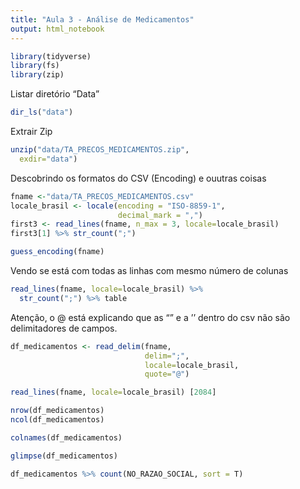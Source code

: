 ```yaml
---
title: "Aula 3 - Análise de Medicamentos"
output: html_notebook
---
```


```r
library(tidyverse)
library(fs)
library(zip)
```

Listar diretório "Data"

```r
dir_ls("data")

```

Extrair Zip
```r
unzip("data/TA_PRECOS_MEDICAMENTOS.zip",
  exdir="data")
```

Descobrindo os formatos do CSV (Encoding) e ouutras coisas

```r
fname <-"data/TA_PRECOS_MEDICAMENTOS.csv"
locale_brasil <- locale(encoding = "ISO-8859-1",
                        decimal_mark = ",")
first3 <- read_lines(fname, n_max = 3, locale=locale_brasil)
first3[1] %>% str_count(";")
```

```r
guess_encoding(fname)
```
Vendo se está com todas as linhas com mesmo número de colunas


```r
read_lines(fname, locale=locale_brasil) %>% 
  str_count(";") %>% table
```
Atenção, o @ está explicando que as "" e a '' dentro do csv não são delimitadores de campos.

```r
df_medicamentos <- read_delim(fname,
                              delim=";",
                              locale=locale_brasil,
                              quote="@")
```
```r
read_lines(fname, locale=locale_brasil) [2084]

```

```r
nrow(df_medicamentos)
ncol(df_medicamentos)
```

```r
colnames(df_medicamentos)
```

```r
glimpse(df_medicamentos)
```

```r
df_medicamentos %>% count(NO_RAZAO_SOCIAL, sort = T)
```

